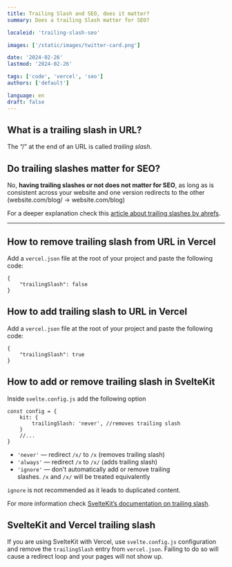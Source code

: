 ```yaml
---
title: Trailing Slash and SEO, does it matter?
summary: Does a trailing Slash matter for SEO?

localeid: 'trailing-slash-seo'

images: ['/static/images/twitter-card.png']

date: '2024-02-26'
lastmod: '2024-02-26'

tags: ['code', 'vercel', 'seo']
authors: ['default']

language: en
draft: false
---
```


## What is a trailing slash in URL?

The “/” at the end of an URL is called _trailing slash_.

## Do trailing slashes matter for SEO?

No, **having trailing slashes or not does not matter for SEO**, as long as is consistent across your website and one version redirects to the other (website.com/blog/ → website.com/blog)

For a deeper explanation check this [article about trailing slashes by ahrefs](https://ahrefs.com/blog/trailing-slash/).

---

## How to remove trailing slash from URL in Vercel

Add a `vercel.json` file at the root of your project and paste the following code:

```
{
    "trailingSlash": false
}
```

## How to add trailing slash to URL in Vercel

Add a `vercel.json` file at the root of your project and paste the following code:

```
{
    "trailingSlash": true
}
```

## How to add or remove trailing slash in SvelteKit

Inside `svelte.config.js` add the following option

```
const config = {
    kit: {
        trailingSlash: 'never', //removes trailing slash
    }
    //...
}
```

- `'never'` — redirect `/x/` to `/x` (removes trailing slash)
- `'always'` — redirect `/x` to `/x/` (adds trailing slash)
- `'ignore'` — don't automatically add or remove trailing slashes. `/x` and `/x/` will be treated equivalently

`ignore` is not recommended as it leads to duplicated content.

For more information check [SvelteKit’s documentation on trailing slash](https://kit.svelte.dev/docs/configuration#trailingslash).

## SvelteKit and Vercel trailing slash

If you are using SvelteKit with Vercel, use `svelte.config.js` configuration and remove the `trailingSlash` entry from `vercel.json`. Failing to do so will cause a redirect loop and your pages will not show up.

